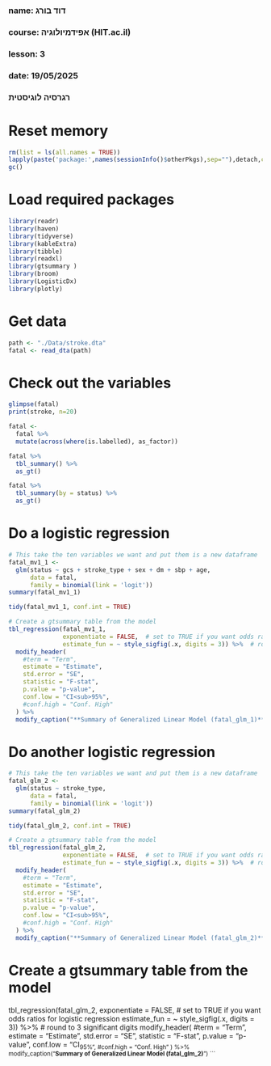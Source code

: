 ###
### name: דוד בורג
### course: אפידמיולוגיה (HIT.ac.il)
### lesson: 3
### date: 19/05/2025
###  
###  רגרסיה לוגיסטית
###

# Reset memory
```{r setup-packages, include false}
rm(list = ls(all.names = TRUE))
lapply(paste('package:',names(sessionInfo()$otherPkgs),sep=""),detach,character.only=TRUE,unload=TRUE,force=TRUE)
gc()
```

# Load required packages
```{r setup-packages, include false}
library(readr)
library(haven)
library(tidyverse)
library(kableExtra)
library(tibble)
library(readxl)
library(gtsummary )
library(broom)
library(LogisticDx)
library(plotly)
```

# Get data
```{r load data, include false}
path <- "./Data/stroke.dta"
fatal <- read_dta(path)
```

# Check out the variables
```{r load data, include false}
glimpse(fatal)
print(stroke, n=20)

fatal <- 
  fatal %>%
  mutate(across(where(is.labelled), as_factor))

fatal %>%
  tbl_summary() %>%
  as_gt()

fatal %>%
  tbl_summary(by = status) %>%
  as_gt()  
```

# Do a logistic regression
```{r sort_data, include false}
# This take the ten variables we want and put them is a new dataframe
fatal_mv1_1 <- 
  glm(status ~ gcs + stroke_type + sex + dm + sbp + age, 
      data = fatal, 
      family = binomial(link = 'logit'))
summary(fatal_mv1_1)

tidy(fatal_mv1_1, conf.int = TRUE)

# Create a gtsummary table from the model
tbl_regression(fatal_mv1_1, 
               exponentiate = FALSE,  # set to TRUE if you want odds ratios for logistic regression
               estimate_fun = ~ style_sigfig(.x, digits = 3)) %>%  # round to 3 significant digits
  modify_header(
    #term = "Term",
    estimate = "Estimate",
    std.error = "SE",
    statistic = "F-stat",
    p.value = "p-value",
    conf.low = "CI<sub>95%",
    #conf.high = "Conf. High"
  ) %>%
  modify_caption("**Summary of Generalized Linear Model (fatal_glm_1)**")

```


# Do another logistic regression
```{r sort_data, include false}
# This take the ten variables we want and put them is a new dataframe
fatal_glm_2 <- 
  glm(status ~ stroke_type, 
      data = fatal, 
      family = binomial(link = 'logit'))
summary(fatal_glm_2)

tidy(fatal_glm_2, conf.int = TRUE)

# Create a gtsummary table from the model
tbl_regression(fatal_glm_2, 
               exponentiate = FALSE,  # set to TRUE if you want odds ratios for logistic regression
               estimate_fun = ~ style_sigfig(.x, digits = 3)) %>%  # round to 3 significant digits
  modify_header(
    #term = "Term",
    estimate = "Estimate",
    std.error = "SE",
    statistic = "F-stat",
    p.value = "p-value",
    conf.low = "CI<sub>95%",
    #conf.high = "Conf. High"
  ) %>%
  modify_caption("**Summary of Generalized Linear Model (fatal_glm_2)**")
```

# Create a gtsummary table from the model
tbl_regression(fatal_glm_2, 
               exponentiate = FALSE,  # set to TRUE if you want odds ratios for logistic regression
               estimate_fun = ~ style_sigfig(.x, digits = 3)) %>%  # round to 3 significant digits
  modify_header(
    #term = "Term",
    estimate = "Estimate",
    std.error = "SE",
    statistic = "F-stat",
    p.value = "p-value",
    conf.low = "CI<sub>95%",
    #conf.high = "Conf. High"
  ) %>%
  modify_caption("**Summary of Generalized Linear Model (fatal_glm_2)**")
```